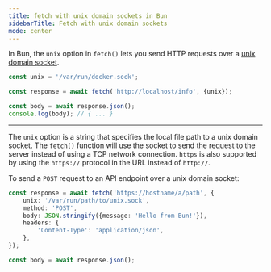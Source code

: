 ```yaml
---
title: fetch with unix domain sockets in Bun
sidebarTitle: Fetch with unix domain sockets
mode: center
---
```


In Bun, the `unix` option in `fetch()` lets you send HTTP requests over a [unix domain socket](https://en.wikipedia.org/wiki/Unix_domain_socket).

```ts fetch-unix.ts icon="/icons/typescript.svg"
const unix = '/var/run/docker.sock';

const response = await fetch('http://localhost/info', {unix});

const body = await response.json();
console.log(body); // { ... }
```

---

The `unix` option is a string that specifies the local file path to a unix domain socket. The `fetch()` function will use the socket to send the request to the server instead of using a TCP network connection. `https` is also supported by using the `https://` protocol in the URL instead of `http://`.

To send a `POST` request to an API endpoint over a unix domain socket:

```ts fetch-unix.ts icon="/icons/typescript.svg"
const response = await fetch('https://hostname/a/path', {
	unix: '/var/run/path/to/unix.sock',
	method: 'POST',
	body: JSON.stringify({message: 'Hello from Bun!'}),
	headers: {
		'Content-Type': 'application/json',
	},
});

const body = await response.json();
```
